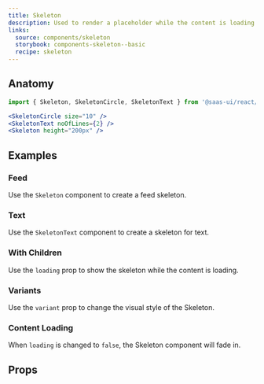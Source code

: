 ```yaml
---
title: Skeleton
description: Used to render a placeholder while the content is loading.
links:
  source: components/skeleton
  storybook: components-skeleton--basic
  recipe: skeleton
---
```


<ExampleTabs name="skeleton-basic" />

## Anatomy

```jsx
import { Skeleton, SkeletonCircle, SkeletonText } from '@saas-ui/react/skeleton'
```

```jsx
<SkeletonCircle size="10" />
<SkeletonText noOfLines={2} />
<Skeleton height="200px" />
```

## Examples

### Feed

Use the `Skeleton` component to create a feed skeleton.

<ExampleTabs name="skeleton-for-feed" />

### Text

Use the `SkeletonText` component to create a skeleton for text.

<ExampleTabs name="skeleton-for-text" />

### With Children

Use the `loading` prop to show the skeleton while the content is loading.

<ExampleTabs name="skeleton-with-children" />

### Variants

Use the `variant` prop to change the visual style of the Skeleton.

<ExampleTabs name="skeleton-with-variants" />

### Content Loading

When `loading` is changed to `false`, the Skeleton component will fade in.

<ExampleTabs name="skeleton-with-loaded" />

## Props

<PropTable component="Skeleton" part="Skeleton" />
